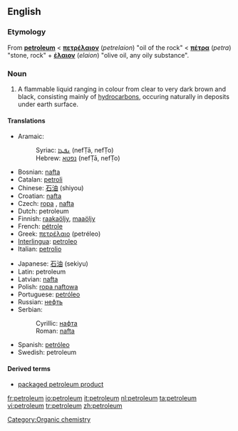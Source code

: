 ==English==
{{wikipedia}}

===Etymology===
From {{ML.}} '''[[#Latin|petroleum]]''' < {{Gr.}} '''[[πετρέλαιον]]''' (''petrelaion'') "oil of the rock" < {{AGr.}} '''[[πέτρα]]''' (''petra'') "stone, rock" + '''[[έλαιον]]''' (''elaion'') "olive oil, any oily substance".

===Noun===
{{en-noun}}

# A flammable liquid ranging in colour from clear to very dark brown and black, consisting mainly of [[hydrocarbon]]s, occuring naturally in deposits under earth surface.

====Translations====
{{trans-top|the flammable liquid mixture of hydrocarbons}}
*Aramaic:
*:Syriac: [[ܢܦܛܐ]] (nefṬā, nefṬo) {{m}}
*:Hebrew: [[נפטא]] (nefṬā, nefṬo) {{m}}
*Bosnian: [[nafta]] {{f}}
*Catalan: [[petroli]]
*Chinese: [[石油]] (shiyou)
*Croatian: [[nafta]] {{f}}
*Czech: [[ropa]] {{f}}, [[nafta]] {{f}}
*Dutch: petroleum {{m}}
*Finnish: [[raakaöljy]], [[maaöljy]]
*French: [[pétrole]] {{m}}
*Greek: [[πετρέλαιο]] (petréleo)
*[[Interlingua]]: [[petroleo]]
*Italian: [[petrolio]] {{m}}
{{trans-mid}}
*Japanese: [[石油]] (sekiyu)
*Latin: petroleum
*Latvian: [[nafta]] {{f}}
*Polish: [[ropa naftowa]] {{f}}
*Portuguese: [[petróleo]] {{m}}
*Russian: [[нефть]] {{f}}
*Serbian:
*:Cyrillic: [[нафта]] {{f}}
*:Roman: [[nafta#Serbian|nafta]] {{f}}
*Spanish: [[petróleo]] {{m}}
*Swedish: petroleum {{n}}
{{trans-bottom}}

====Derived terms====
*[[packaged petroleum product]]

[[Category:Organic chemistry]]

[[fr:petroleum]]
[[io:petroleum]]
[[it:petroleum]]
[[nl:petroleum]]
[[ta:petroleum]]
[[vi:petroleum]]
[[tr:petroleum]]
[[zh:petroleum]]